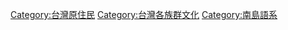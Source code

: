 
[[Category:台灣原住民|Category:台灣原住民]]
[[Category:台灣各族群文化|Category:台灣各族群文化]]
[[Category:南島語系|Category:南島語系]]